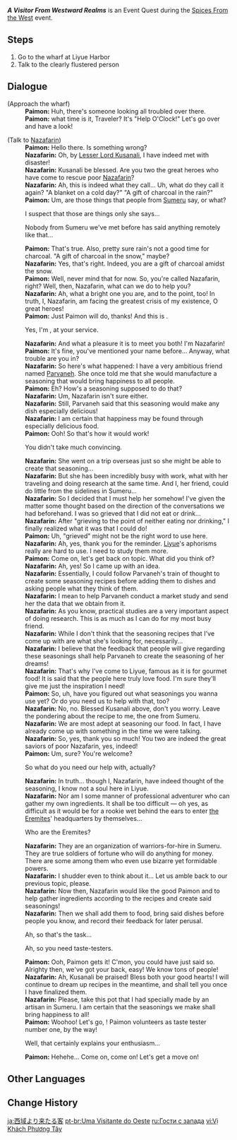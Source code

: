 {{Quest Infobox
|id            = 71663
|image         = Event Quest A Visitor From Westward Realms.png
|type          = World
|region        = Liyue
|area          = Sea of Clouds
|subarea       = Liyue Harbor
|event_name    = Spices From the West/2022-05-14
|event_label   = Spices From the West
|requirement   = 
|startLocation = [[Liyue Harbor]], [[Liyue]]
|rewards       = Mora*10,000;Adventurer's Experience*4
|otherRewards  = 
* Unlocks the [[Spices From the West/2022-05-14|Spices From the West]] event.
|characters    = Nazafarin; Paimon; Traveler
}}
'''''A Visitor From Westward Realms''''' is an Event Quest during the [[Spices From the West/2022-05-14|Spices From the West]] event.

==Steps==
# Go to the wharf at Liyue Harbor
# Talk to the clearly flustered person

==Dialogue==
{{Quest Description|A person from Sumeru has arrived at the wharfs of Liyue Harbor. She seems to be in a bit of a fix...}}
{{Dialogue Start}}
;(Approach the wharf)
:'''Paimon:''' Huh, there's someone looking all troubled over there.
:'''Paimon:''' {{Not a Typo|Aaaand}} what time is it, Traveler? It's "Help O'Clock!" Let's go over and have a look!

;(Talk to [[Nazafarin]])
:'''Paimon:''' Hello there. Is something wrong?
:'''Nazafarin:''' Oh, by [[Lesser Lord Kusanali]], I have indeed met with disaster!
:'''Nazafarin:''' Kusanali be blessed. Are you two the great heroes who have come to rescue poor [[Nazafarin]]?
:'''Nazafarin:''' Ah, this is indeed what they call... Uh, what do they call it again? "A blanket on a cold day?" "A gift of charcoal in the rain?"
:'''Paimon:''' Um, are those things that people from [[Sumeru]] say, or what?
:{{DIcon}} I suspect that those are things only she says...
:{{DIcon}} Nobody from Sumeru we've met before has said anything remotely like that...
:'''Paimon:''' That's true. Also, pretty sure rain's not a good time for charcoal. "A gift of charcoal in the snow," maybe?
:'''Nazafarin:''' Yes, that's right. Indeed, you are a gift of charcoal amidst the snow.
:'''Paimon:''' Well, never mind that for now. So, you're called Nazafarin, right? Well, then, Nazafarin, what can we do to help you?
:'''Nazafarin:''' Ah, what a bright one you are, and to the point, too! In truth, I, Nazafarin, am facing the greatest crisis of my existence, O great heroes!
:'''Paimon:''' Just Paimon will do, thanks! And this is {{Traveler}}.
:{{DIcon}} Yes, I'm {{Traveler}}, at your service.
:'''Nazafarin:''' And what a pleasure it is to meet you both! I'm Nazafarin!
:'''Paimon:''' It's fine, you've mentioned your name before... Anyway, what trouble are you in?
:'''Nazafarin:''' So here's what happened: I have a very ambitious friend named [[Parvaneh]]. She once told me that she would manufacture a seasoning that would bring happiness to all people.
:'''Paimon:''' Eh? How's a seasoning supposed to do that?
:'''Nazafarin:''' Um, Nazafarin isn't sure either.
:'''Nazafarin:''' Still, Parvaneh said that this seasoning would make any dish especially delicious!
:'''Nazafarin:''' I am certain that happiness may be found through especially delicious food.
:'''Paimon:''' Ooh! So that's how it would work!
:{{DIcon}} You didn't take much convincing.
:'''Nazafarin:''' She went on a trip overseas just so she might be able to create that seasoning...
:'''Nazafarin:''' But she has been incredibly busy with work, what with her traveling and doing research at the same time. And I, her friend, could do little from the sidelines in Sumeru...
:'''Nazafarin:''' So I decided that I must help her somehow! I've given the matter some thought based on the direction of the conversations we had beforehand. I was so grieved that I did not eat or drink...
:'''Nazafarin:''' After "grieving to the point of neither eating nor drinking," I finally realized what it was that I could do!
:'''Paimon:''' Uh, "grieved" might not be the right word to use here.
:'''Nazafarin:''' Ah, yes, thank you for the reminder. [[Liyue]]'s aphorisms really are hard to use. I need to study them more.
:'''Paimon:''' Come on, let's get back on topic. What did you think of?
:'''Nazafarin:''' Ah, yes! So I came up with an idea.
:'''Nazafarin:''' Essentially, I could follow Parvaneh's train of thought to create some seasoning recipes before adding them to dishes and asking people what they think of them.
:'''Nazafarin:''' I mean to help Parvaneh conduct a market study and send her the data that we obtain from it.
:'''Nazafarin:''' As you know, practical studies are a very important aspect of doing research. This is as much as I can do for my most busy friend.
:'''Nazafarin:''' While I don't think that the seasoning recipes that I've come up with are what she's looking for, necessarily...
:'''Nazafarin:''' I believe that the feedback that people will give regarding these seasonings shall help Parvaneh to create the seasoning of her dreams!
:'''Nazafarin:''' That's why I've come to Liyue, famous as it is for gourmet food! It is said that the people here truly love food. I'm sure they'll give me just the inspiration I need!
:'''Paimon:''' So, uh, have you figured out what seasonings you wanna use yet? Or do you need us to help with that, too?
:'''Nazafarin:''' No, no. Blessed Kusanali above, don't you worry. Leave the pondering about the recipe to me, the one from Sumeru.
:'''Nazafarin:''' We are most adept at seasoning our food. In fact, I have already come up with something in the time we were talking.
:'''Nazafarin:''' So, yes, thank you so much! You two are indeed the great saviors of poor Nazafarin, yes, indeed!
:'''Paimon:''' Um, sure? You're welcome?
:{{DIcon}} So what do you need our help with, actually?
:'''Nazafarin:''' In truth... though I, Nazafarin, have indeed thought of the seasoning, I know not a soul here in Liyue.
:'''Nazafarin:''' Nor am I some manner of professional adventurer who can gather my own ingredients. It shall be too difficult &mdash; oh yes, as difficult as it would be for a rookie wet behind the ears to enter [[the Eremites]]' headquarters by themselves...
:{{DIcon}} Who are the Eremites?
:'''Nazafarin:''' They are an organization of warriors-for-hire in Sumeru. They are true soldiers of fortune who will do anything for money. There are some among them who even use bizarre yet formidable powers.
:'''Nazafarin:''' I shudder even to think about it... Let us amble back to our previous topic, please.
:'''Nazafarin:''' Now then, Nazafarin would like the good Paimon and {{Traveler}} to help gather ingredients according to the recipes and create said seasonings!
:'''Nazafarin:''' Then we shall add them to food, bring said dishes before people you know, and record their feedback for later perusal.
:{{DIcon}} Ah, so that's the task...
:{{DIcon}} Ah, so you need taste-testers.
:'''Paimon:''' Ooh, Paimon gets it! C'mon, you could have just said so. Alrighty then, we've got your back, easy! We know tons of people!
:'''Nazafarin:''' Ah, Kusanali be praised! Bless both your good hearts! I will continue to dream up recipes in the meantime, and shall tell you once I have finalized them.
:'''Nazafarin:''' Please, take this pot that I had specially made by an artisan in Sumeru. I am certain that the seasonings we make shall bring happiness to all!
:'''Paimon:''' Woohoo! Let's go, {{Traveler}}! Paimon volunteers as taste tester number one, by the way!
:{{DIcon}} Well, that certainly explains your enthusiasm...
:'''Paimon:''' Hehehe... Come on, come on! Let's get a move on!
{{Dialogue End}}

==Other Languages==
{{Other Languages
|en      = A Visitor From Westward Realms
|zhs     = 西域来客
|zhs_rm  = Xīyù Láikè
|zht     = 西域來客
|zht_rm  = Xīyù Láikè
|zh_tl   = A Visitor From Western Regions
|ja      = 西域より来たる客
|ja_rm   = Sai'iki yori Kitaru Kyaku
|ja_tl   = A Guest From Western Regions
|ko      = 서역의 손님
|ko_rm   = Seoyeok-ui Sonnim
|ko_tl   = A Guest From Western Regions
|es      = Una visita del oeste
|es_tl   = A Visit From the West
|fr      = Un visiteur venu de l'ouest
|fr_tl   = A Visitor From the West
|ru      = Гости с запада
|ru_tl   = Guests from West
|th      = แขกผู้มาเยือนจากดินแดนทางตะวันตก
|th_rm   = Khaek Phu-ma-yuean chak Dindaen Thang Tawantok
|th_tl   = Guest from the Western Land
|vi      = {{tt|Vị|位}} {{tt|Khách|客}} {{tt|Phương|方}} {{tt|Tây|西}}
|vi_tl   = Western Guest
|de      = Ein Gast aus dem Westen
|de_tl   = A Guest From The West
|id      = Pengunjung dari Dunia Barat
|id_tl   = Visitor from the Western World
|pt      = Uma Visitante do Oeste
|pt_tl   = 
}}

==Change History==
{{Change History|2.6}}

[[ja:西域より来たる客]]
[[pt-br:Uma Visitante do Oeste]]
[[ru:Гости с запада]]
[[vi:Vị Khách Phương Tây]]